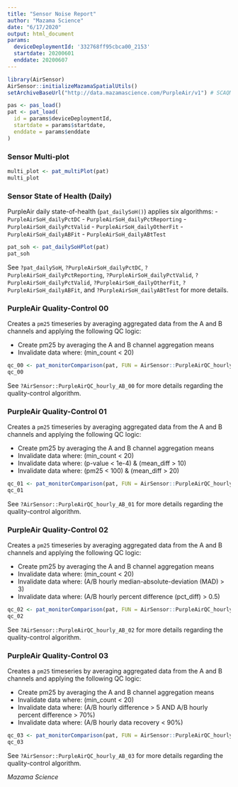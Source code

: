 ```yaml
---
title: "Sensor Noise Report"
author: "Mazama Science"
date: "6/17/2020"
output: html_document
params: 
  deviceDeploymentId: '332768ff95cbca00_2153'
  startdate: 20200601
  enddate: 20200607
---
```


```r
library(AirSensor)
AirSensor::initializeMazamaSpatialUtils()
setArchiveBaseUrl("http://data.mazamascience.com/PurpleAir/v1") # SCAQMD sensors 
```

```r
pas <- pas_load()
pat <- pat_load(
  id = params$deviceDeploymentId,
  startdate = params$startdate, 
  enddate = params$enddate
)
```

### Sensor Multi-plot

```r
multi_plot <- pat_multiPlot(pat) 
multi_plot
```

### Sensor State of Health (Daily)

PurpleAir daily state-of-health (`pat_dailySoH()`) applies six algorithms:
- `PurpleAirSoH_dailyPctDC` 
- `PurpleAirSoH_dailyPctReporting`
- `PurpleAirSoH_dailyPctValid`
- `PurpleAirSoH_dailyOtherFit`
- `PurpleAirSoH_dailyABFit`
- `PurpleAirSoH_dailyABtTest`

```r
pat_soh <- pat_dailySoHPlot(pat)
pat_soh
```

See `?pat_dailySoH`, `?PurpleAirSoH_dailyPctDC`, `?PurpleAirSoH_dailyPctReporting`, `?PurpleAirSoH_dailyPctValid`, `?PurpleAirSoH_dailyPctValid`, `?PurpleAirSoH_dailyOtherFit`, `?PurpleAirSoH_dailyABFit`, and `?PurpleAirSoH_dailyABtTest` for more details. 

### PurpleAir Quality-Control 00

Creates a `pm25` timeseries by averaging aggregated data from the A and B channels and applying the following QC logic:

- Create pm25 by averaging the A and B channel aggregation means
- Invalidate data where:  (min_count < 20)

```r
qc_00 <- pat_monitorComparison(pat, FUN = AirSensor::PurpleAirQC_hourly_AB_00)
qc_00
```

See `?AirSensor::PurpleAirQC_hourly_AB_00` for more details regarding the quality-control algorithm.

### PurpleAir Quality-Control 01

Creates a `pm25` timeseries by averaging aggregated data from the A and B channels and applying the following QC logic:

- Create pm25 by averaging the A and B channel aggregation means
- Invalidate data where:  (min_count < 20)
- Invalidate data where:  (p-value < 1e-4) & (mean_diff > 10)
- Invalidate data where:  (pm25 < 100) & (mean_diff > 20)

```r
qc_01 <- pat_monitorComparison(pat, FUN = AirSensor::PurpleAirQC_hourly_AB_01)
qc_01
```

See `?AirSensor::PurpleAirQC_hourly_AB_01` for more details regarding the quality-control algorithm.

### PurpleAir Quality-Control 02

Creates a `pm25` timeseries by averaging aggregated data from the A and B channels and applying the following QC logic:

- Create pm25 by averaging the A and B channel aggregation means
- Invalidate data where:  (min_count < 20)
- Invalidate data where:  (A/B hourly median-absolute-deviation (MAD) > 3)
- Invalidate data where:  (A/B hourly percent difference (pct_diff) > 0.5)

```r
qc_02 <- pat_monitorComparison(pat, FUN = AirSensor::PurpleAirQC_hourly_AB_02)
qc_02
```

See `?AirSensor::PurpleAirQC_hourly_AB_02` for more details regarding the quality-control algorithm.

### PurpleAir Quality-Control 03

Creates a `pm25` timeseries by averaging aggregated data from the A and B channels and applying the following QC logic:

- Create pm25 by averaging the A and B channel aggregation means
- Invalidate data where:  (min_count < 20)
- Invalidate data where:  (A/B hourly difference > 5 AND A/B hourly percent difference > 70%)
- Invalidate data where:  (A/B hourly data recovery < 90%)


```r
qc_03 <- pat_monitorComparison(pat, FUN = AirSensor::PurpleAirQC_hourly_AB_03)
qc_03
```

See `?AirSensor::PurpleAirQC_hourly_AB_03` for more details regarding the quality-control algorithm.


_Mazama Science_